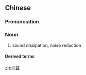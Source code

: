 {{also|消声}}
==Chinese==
{{zh-forms|s=消声}}

===Pronunciation===
{{zh-pron
|m=xiāoshēng
|cat=n
}}

===Noun===
{{zh-noun}}

# sound dissipation, noise reduction

====Derived terms====
{{zh-der|消聲器}}

[[zh:消聲]]